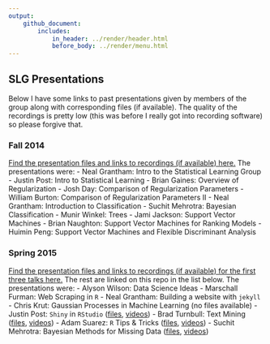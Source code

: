 ```yaml
---
output: 
    github_document:
        includes: 
            in_header: ../render/header.html
            before_body: ../render/menu.html
---
```


## SLG Presentations

Below I have some links to past presentations given by members of the group along with corresponding files (if available). The quality of the recordings is pretty low (this was before I really got into recording software) so please forgive that.


### Fall 2014

<a href= "https://github.com/nsgrantham/slg-ncsu-2014-fall">Find the presentation files and links to recordings (if available) here.</a> The presentations were:
- Neal Grantham: Intro to the Statistical Learning Group
- Justin Post: Intro to Statistical Learning
- Brian Gaines: Overview of Regularization
- Josh Day: Comparison of Regularization Parameters
- William Burton: Comparison of Regularization Parameters II
- Neal Grantham: Introduction to Classification
- Suchit Mehrotra: Bayesian Classification
- Munir Winkel: Trees
- Jami Jackson: Support Vector Machines
- Brian Naughton: Support Vector Machines for Ranking Models
- Huimin Peng: Support Vector Machines and Flexible Discriminant Analysis

### Spring 2015

<a href= "https://github.com/nsgrantham/slg-ncsu-2015-spring">Find the presentation files and links to recordings (if available) for the first three talks here.</a> The rest are linked on this repo in the list below. The presentations were:
- Alyson Wilson: Data Science Ideas
- Marschall Furman: Web Scraping in `R`
- Neal Grantham: Building a website with `jekyll`
- Chris Krut: Gaussian Processes in Machine Learning (no files available)
- Justin Post: `Shiny` in `RStudio` ([files](../files/SLGfiles/justinShiny), [videos](https://www.youtube.com/watch?v=ohIOWfj_O-I&list=PLZ8YyTHkWK9y33rnFOChUHJf_k6dSNaBl))
- Brad Turnbull: Text Mining ([files](../files/SLGfiles/brad/Turnbull_TextAnalytics.pdf), [videos](https://www.youtube.com/watch?v=uY-L2PV2hWI&list=PLZ8YyTHkWK9xzrDnepBCd0LgeYEW33s84))
- Adam Suarez: `R` Tips & Tricks ([files](../files/SLGfiles/adam/), [videos](https://www.youtube.com/watch?v=ErObi5v9hCs&list=PLZ8YyTHkWK9zkCiHur9DY6FMxH2jXhi3E))
- Suchit Mehrotra: Bayesian Methods for Missing Data ([files](../files/SLGfiles/suchit), [videos](https://www.youtube.com/watch?v=0XcrWoFZ1rI&list=PLZ8YyTHkWK9yyYnjT1fyaB-pwZw9tpBiH))
